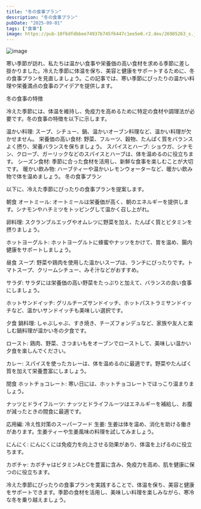 ```yaml
---
title: "冬の食事プラン"
description: "冬の食事プラン"
pubDate: "2025-09-01"
tags: ["食事"]
image: https://pub-10f6dfdbbee74937b745f6447c1ee5e0.r2.dev/26985263_s.jpg
---
```





![image](https://pub-10f6dfdbbee74937b745f6447c1ee5e0.r2.dev/26985263_s.jpg)

寒い季節が訪れ、私たちは温かい食事や栄養価の高い食材を求める季節に差し掛かりました。冷えた季節に体温を保ち、美容と健康をサポートするために、冬の食事プランを見直しましょう。この記事では、寒い季節にぴったりの温かい料理や栄養満点の食事のアイデアを提供します。

冬の食事の特徴

冷えた季節には、体温を維持し、免疫力を高めるために特定の食材や調理法が必要です。冬の食事の特徴を以下に示します。

温かい料理: スープ、シチュー、鍋、温かいオーブン料理など、温かい料理が欠かせません。
栄養価の高い食材: 野菜、フルーツ、穀物、たんぱく質をバランスよく摂り、栄養バランスを保ちましょう。
スパイスとハーブ: ショウガ、シナモン、クローブ、ガーリックなどのスパイスとハーブは、体を温めるのに役立ちます。
シーズン食材: 季節に合った食材を活用し、新鮮な食事を楽しむことが大切です。
暖かい飲み物: ハーブティーや温かいレモンウォーターなど、暖かい飲み物で体を温めましょう。
冬の食事プラン

以下に、冷えた季節にぴったりの食事プランを提案します。

朝食
オートミール: オートミールは栄養価が高く、朝のエネルギーを提供します。シナモンやハチミツをトッピングして温かく召し上がれ。

卵料理: スクランブルエッグやオムレツに野菜を加え、たんぱく質とビタミンを摂りましょう。

ホットヨーグルト: ホットヨーグルトに蜂蜜やナッツをかけて、胃を温め、腸内健康をサポートしましょう。

昼食
スープ: 野菜や鶏肉を使用した温かいスープは、ランチにぴったりです。トマトスープ、クリームシチュー、みそ汁などがおすすめ。

サラダ: サラダには栄養価の高い野菜をたっぷりと加えて、バランスの良い食事にしましょう。

ホットサンドイッチ: グリルチーズサンドイッチ、ホットパストラミサンドイッチなど、温かいサンドイッチも美味しい選択です。

夕食
鍋料理: しゃぶしゃぶ、すき焼き、チーズフォンデュなど、家族や友人と楽しむ鍋料理が温かい冬の夕食です。

ロースト: 鶏肉、野菜、さつまいもをオーブンでローストして、美味しい温かい夕食を楽しんでください。

カレー: スパイスを使ったカレーは、体を温めるのに最適です。野菜やたんぱく質を加えて栄養豊富にしましょう。

間食
ホットチョコレート: 寒い日には、ホットチョコレートでほっこり温まりましょう。

ナッツとドライフルーツ: ナッツとドライフルーツはエネルギーを補給し、お腹が減ったときの間食に最適です。

応用編: 冷え性対策のスーパーフード
生姜: 生姜は体を温め、消化を助ける働きがあります。生姜ティーや生姜風味の料理を試してみましょう。

にんにく: にんにくには免疫力を向上させる効果があり、体温を上げるのに役立ちます。

カボチャ: カボチャはビタミンAとCを豊富に含み、免疫力を高め、肌を健康に保つのに役立ちます。

冷えた季節にぴったりの食事プランを実践することで、体温を保ち、美容と健康をサポートできます。季節の食材を活用し、美味しい料理を楽しみながら、寒冷な冬を乗り越えましょう。

